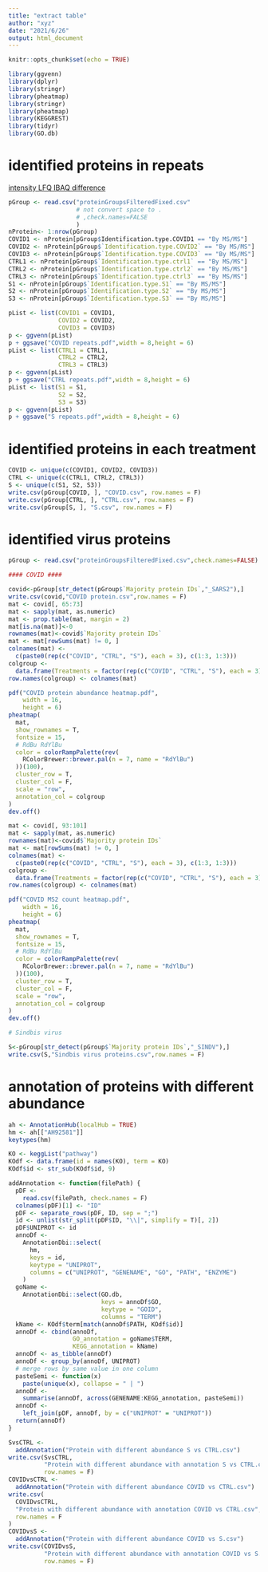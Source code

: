 ```yaml
---
title: "extract table"
author: "xyz"
date: "2021/6/26"
output: html_document
---
```


```r
knitr::opts_chunk$set(echo = TRUE)
```

```r
library(ggvenn)
library(dplyr)
library(stringr)
library(pheatmap)
library(stringr)
library(pheatmap)
library(KEGGREST)
library(tidyr)
library(GO.db)
```

# identified proteins in repeats

[intensity LFQ IBAQ difference](https://www.researchgate.net/post/What_is_the_difference_between_LFQ_intensity_and_plain_intensity)


```r
pGroup <- read.csv("proteinGroupsFilteredFixed.csv"
                   # not convert space to .
                   # ,check.names=FALSE
                   )
nProtein<- 1:nrow(pGroup)
COVID1 <- nProtein[pGroup$Identification.type.COVID1 == "By MS/MS"]
COVID2 <- nProtein[pGroup$`Identification.type.COVID2` == "By MS/MS"]
COVID3 <- nProtein[pGroup$`Identification.type.COVID3` == "By MS/MS"]
CTRL1 <- nProtein[pGroup$`Identification.type.ctrl1` == "By MS/MS"]
CTRL2 <- nProtein[pGroup$`Identification.type.ctrl2` == "By MS/MS"]
CTRL3 <- nProtein[pGroup$`Identification.type.ctrl3` == "By MS/MS"]
S1 <- nProtein[pGroup$`Identification.type.S1` == "By MS/MS"]
S2 <- nProtein[pGroup$`Identification.type.S2` == "By MS/MS"]
S3 <- nProtein[pGroup$`Identification.type.S3` == "By MS/MS"]

pList <- list(COVID1 = COVID1,
              COVID2 = COVID2,
              COVID3 = COVID3)
p <- ggvenn(pList)
p + ggsave("COVID repeats.pdf",width = 8,height = 6)
pList <- list(CTRL1 = CTRL1,
              CTRL2 = CTRL2,
              CTRL3 = CTRL3)
p <- ggvenn(pList)
p + ggsave("CTRL repeats.pdf",width = 8,height = 6)
pList <- list(S1 = S1,
              S2 = S2,
              S3 = S3)
p <- ggvenn(pList)
p + ggsave("S repeats.pdf",width = 8,height = 6)
```

# identified proteins in each treatment

```r
COVID <- unique(c(COVID1, COVID2, COVID3))
CTRL <- unique(c(CTRL1, CTRL2, CTRL3))
S <- unique(c(S1, S2, S3))
write.csv(pGroup[COVID, ], "COVID.csv", row.names = F)
write.csv(pGroup[CTRL, ], "CTRL.csv", row.names = F)
write.csv(pGroup[S, ], "S.csv", row.names = F)
```

# identified virus proteins

```r
pGroup <- read.csv("proteinGroupsFilteredFixed.csv",check.names=FALSE)

#### COVID ####

covid<-pGroup[str_detect(pGroup$`Majority protein IDs`,"_SARS2"),]
write.csv(covid,"COVID protein.csv",row.names = F)
mat <- covid[, 65:73]
mat <- sapply(mat, as.numeric)
mat <- prop.table(mat, margin = 2)
mat[is.na(mat)]<-0
rownames(mat)<-covid$`Majority protein IDs`
mat <- mat[rowSums(mat) != 0, ]
colnames(mat) <-
  c(paste0(rep(c("COVID", "CTRL", "S"), each = 3), c(1:3, 1:3)))
colgroup <-
  data.frame(Treatments = factor(rep(c("COVID", "CTRL", "S"), each = 3)))
row.names(colgroup) <- colnames(mat)

pdf("COVID protein abundance heatmap.pdf",
    width = 16,
    height = 6)
pheatmap(
  mat,
  show_rownames = T,
  fontsize = 15,
  # RdBu RdYlBu
  color = colorRampPalette(rev(
    RColorBrewer::brewer.pal(n = 7, name = "RdYlBu")
  ))(100),
  cluster_row = T,
  cluster_col = F,
  scale = "row",
  annotation_col = colgroup
)
dev.off()

mat <- covid[, 93:101]
mat <- sapply(mat, as.numeric)
rownames(mat)<-covid$`Majority protein IDs`
mat <- mat[rowSums(mat) != 0, ]
colnames(mat) <-
  c(paste0(rep(c("COVID", "CTRL", "S"), each = 3), c(1:3, 1:3)))
colgroup <-
  data.frame(Treatments = factor(rep(c("COVID", "CTRL", "S"), each = 3)))
row.names(colgroup) <- colnames(mat)

pdf("COVID MS2 count heatmap.pdf",
    width = 16,
    height = 6)
pheatmap(
  mat,
  show_rownames = T,
  fontsize = 15,
  # RdBu RdYlBu
  color = colorRampPalette(rev(
    RColorBrewer::brewer.pal(n = 7, name = "RdYlBu")
  ))(100),
  cluster_row = T,
  cluster_col = F,
  scale = "row",
  annotation_col = colgroup
)
dev.off()

# Sindbis virus

S<-pGroup[str_detect(pGroup$`Majority protein IDs`,"_SINDV"),]
write.csv(S,"Sindbis virus proteins.csv",row.names = F)
```

# annotation of proteins with different abundance

```r
ah <- AnnotationHub(localHub = TRUE)
hm <- ah[["AH92581"]]
keytypes(hm)

KO <- keggList("pathway")
KOdf <- data.frame(id = names(KO), term = KO)
KOdf$id <- str_sub(KOdf$id, 9)

addAnnotation <- function(filePath) {
  pDF <-
    read.csv(filePath, check.names = F)
  colnames(pDF)[1] <- "ID"
  pDF <- separate_rows(pDF, ID, sep = ";")
  id <- unlist(str_split(pDF$ID, "\\|", simplify = T)[, 2])
  pDF$UNIPROT <- id
  annoDf <-
    AnnotationDbi::select(
      hm,
      keys = id,
      keytype = "UNIPROT",
      columns = c("UNIPROT", "GENENAME", "GO", "PATH", "ENZYME")
    )
  goName <-
    AnnotationDbi::select(GO.db,
                          keys = annoDf$GO,
                          keytype = "GOID",
                          columns = "TERM")
  kName <- KOdf$term[match(annoDf$PATH, KOdf$id)]
  annoDf <- cbind(annoDf,
                  GO_annotation = goName$TERM,
                  KEGG_annotation = kName)
  annoDf <- as_tibble(annoDf)
  annoDf <- group_by(annoDf, UNIPROT)
  # merge rows by same value in one column
  pasteSemi <- function(x)
    paste(unique(x), collapse = " | ")
  annoDf <-
    summarise(annoDf, across(GENENAME:KEGG_annotation, pasteSemi))
  annoDf <-
    left_join(pDF, annoDf, by = c("UNIPROT" = "UNIPROT"))
  return(annoDf)
}

SvsCTRL <-
  addAnnotation("Protein with different abundance S vs CTRL.csv")
write.csv(SvsCTRL,
          "Protein with different abundance with annotation S vs CTRL.csv",
          row.names = F)
COVIDvsCTRL <-
  addAnnotation("Protein with different abundance COVID vs CTRL.csv")
write.csv(
  COVIDvsCTRL,
  "Protein with different abundance with annotation COVID vs CTRL.csv",
  row.names = F
)
COVIDvsS <-
  addAnnotation("Protein with different abundance COVID vs S.csv")
write.csv(COVIDvsS,
          "Protein with different abundance with annotation COVID vs S.csv",
          row.names = F)
```


